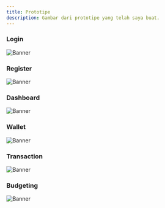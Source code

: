 ```yaml
---
title: Prototipe
description: Gambar dari prototipe yang telah saya buat.
---
```

### Login   
![Banner](/images/login.png)

### Register
![Banner](/images/register.png)

### Dashboard
![Banner](/images/dashboard.png)

### Wallet
![Banner](/images/wallet.png)

### Transaction
![Banner](/images/transaction.png)

### Budgeting
![Banner](/images/budgeting.png)